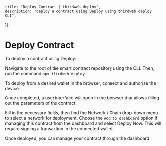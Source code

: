 
	title: "Deploy Contract | thirdweb deploy",
	description: "deploy a contract using Deploy using thirdweb deploy CLI",
});


# Deploy Contract

To deploy a contract using Deploy:

<Steps>

<Step title="Run CLI">

Navigate to the root of the smart contract repository using the CLI. Then, run the command `npx thirdweb deploy`.

<DocImage src={deployCLI} alt="Screenshot of CLI deployment output text" />

</Step>

<Step title="Authorize device">

To deploy from a desired wallet in the browser, connect and authorize the device.

<DocImage src={linkDevice} alt="Screenshot to link Device" />

</Step>

<Step title="Fill parameter">

Once completed, a user interface will open in the browser that allows filling out the parameters of the contract.

<DocImage
	src={detectedExtensions}
	alt="Screenshot to detected extensions when deploying contracts"
/>

</Step>

<Step title="Select Options">

Fill in the necessary fields, then find the Network / Chain drop-down menu to select a network for deployment. Choose the `Add to dashboard` option if managing this contract from the dashboard and select Deploy Now. This will require signing a transaction in the connected wallet.

<DocImage
	src={deployContract}
	alt="Screenshot of contract deployment confirmation"
/>

</Step>

<Step title="Manage contract">

Once deployed, you can manage your contract through the dashboard.

</Step>

</Steps>
